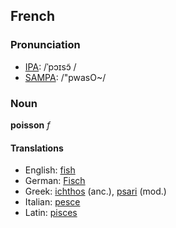 ==French==
===Pronunciation===
*[[w:IPA|IPA]]: /ˈpɔɪsɔ̃ /
*[[w:SAMPA|SAMPA]]: /"pwasO~/

===Noun===
'''poisson''' ''f''

====Translations====

*English: [[fish]]
*German: [[Fisch]]
*Greek: [[ichthos]] (anc.), [[psari]] (mod.)
*Italian: [[pesce]]
*Latin: [[pisces]]